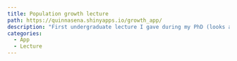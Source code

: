```yaml
---
title: Population growth lecture
path: https://quinnasena.shinyapps.io/growth_app/
description: "First undergraduate lecture I gave during my PhD (looks a little dated now!)."
categories:
  - App
  - Lecture
---
```


